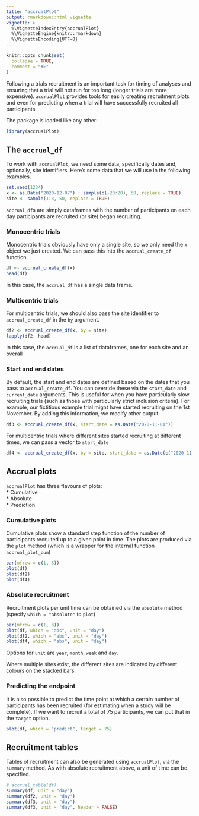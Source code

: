 ```yaml
---
title: "accrualPlot"
output: rmarkdown::html_vignette
vignette: >
  %\VignetteIndexEntry{accrualPlot}
  %\VignetteEngine{knitr::rmarkdown}
  %\VignetteEncoding{UTF-8}
---
```


```r
knitr::opts_chunk$set(
  collapse = TRUE,
  comment = "#>"
)
```

Following a trials recruitment is an important task for timing of analyses and ensuring that a trial will not run for too long (longer trials are more expensive). `accrualPlot` provides tools for easily creating recruitment plots and even for predicting when a trial will have successfully recruited all participants.

The package is loaded like any other:

```r
library(accrualPlot)
```


## The `accrual_df`

To work with `accrualPlot`, we need some data, specifically dates and, optionally, site identifiers. Here's some data that we will use in the following examples.

```r
set.seed(1234)
x <- as.Date("2020-12-07") + sample(c(-20:20), 50, replace = TRUE)
site <- sample(1:3, 50, replace = TRUE)
```

`accrual_df`s are simply dataframes with the number of participants on each day participants are recruited (or site) began recruiting. 

### Monocentric trials

Monocentric trials obviously have only a single site, so we only need the `x` object we just created. We can pass this into the `accrual_create_df` function.

```r
df <- accrual_create_df(x)
head(df)
```

In this case, the `accrual_df` has a single data frame.

### Multicentric trials

For multicentric trials, we should also pass the site identifier to `accrual_create_df` in the `by` argument.

```r
df2 <- accrual_create_df(x, by = site)
lapply(df2, head)
```

In this case, the `accrual_df` is a list of dataframes, one for each site and an overall 

### Start and end dates

By default, the start and end dates are defined based on the dates that you pass to `accrual_create_df`. You can override these via the `start_date` and `current_date` arguments. This is useful for when you have particularly slow recruiting trials (such as those with particularly strict inclusion criteria). For example, our fictitious example trial might have started recruiting on the 1st November. By adding this information, we modify other output

```r
df3 <- accrual_create_df(x, start_date = as.Date("2020-11-01"))
```

For multicentric trials where different sites started recruiting at different times, we can pass a vector to `start_date`

```r
df4 <- accrual_create_df(x, by = site, start_date = as.Date(c("2020-11-10", "2020-11-20", "2020-11-18")))
```


## Accrual plots

`accrualPlot` has three flavours of plots:  
 * Cumulative  
 * Absolute  
 * Prediction

### Cumulative plots 

Cumulative plots show a standard step function of the number of participants recruited up to a given point in time. The plots are produced via the `plot` method (which is a wrapper for the internal function `accrual_plot_cum`)
```r
par(mfrow = c(1, 3))
plot(df)
plot(df2)
plot(df4)
```

### Absolute recruitment

Recruitment plots per unit time can be obtained via the `absolute` method (specify `which = "absolute"` to `plot`)

```r
par(mfrow = c(1, 3))
plot(df, which = "abs", unit = "day")
plot(df2, which = "abs", unit = "day")
plot(df4, which = "abs", unit = "day")
```

Options for `unit` are `year`, `month`, `week` and `day`.

Where multiple sites exist, the different sites are indicated by different colours on the stacked bars.

### Predicting the endpoint

It is also possible to predict the time point at which a certain number of participants has been recruited (for estimating when a study will be complete). If we want to recruit a total of 75 participants, we can put that in the `target` option. 

```r
plot(df, which = "predict", target = 75)
```

## Recruitment tables

Tables of recruitment can also be generated using `accrualPlot`, via the `summary` method. As with absolute recruitment above, a unit of time can be specified. 

```r
# accrual_table(df) 
summary(df, unit = "day") 
summary(df2, unit = "day") 
summary(df3, unit = "day") 
summary(df3, unit = "day", header = FALSE) 
```


